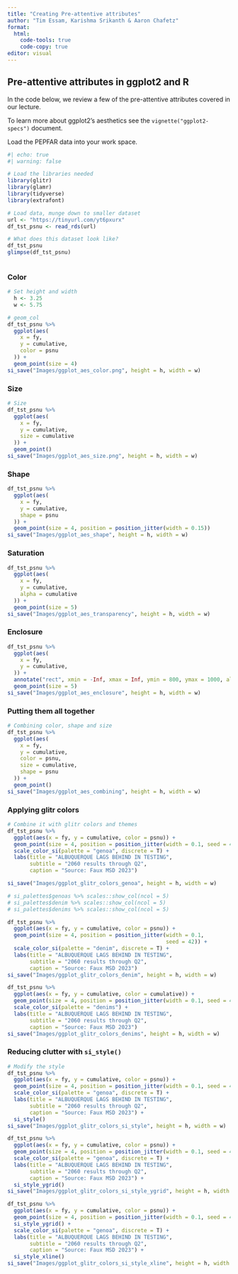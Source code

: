 ```yaml
---
title: "Creating Pre-attentive attributes"
author: "Tim Essam, Karishma Srikanth & Aaron Chafetz"
format: 
  html:
    code-tools: true
    code-copy: true
editor: visual
---
```


## Pre-attentive attributes in ggplot2 and R

In the code below, we review a few of the pre-attentive attributes covered in our lecture.

To learn more about ggplot2's aesthetics see the `vignette("ggplot2-specs")` document.

Load the PEPFAR data into your work space.

```r
#| echo: true
#| warning: false

# Load the libraries needed
library(glitr)
library(glamr)
library(tidyverse)
library(extrafont)

# Load data, munge down to smaller dataset
url <- "https://tinyurl.com/yt6pxurx"
df_tst_psnu <- read_rds(url)

# What does this dataset look like?
df_tst_psnu
glimpse(df_tst_psnu)
  
```

### Color

```r

# Set height and width
  h <- 3.25
  w <- 5.75

# geom_col
df_tst_psnu %>%
  ggplot(aes(
    x = fy,
    y = cumulative,
    color = psnu
  )) +
  geom_point(size = 4)
si_save("Images/ggplot_aes_color.png", height = h, width = w)
```

### Size

```r
# Size
df_tst_psnu %>%
  ggplot(aes(
    x = fy,
    y = cumulative,
    size = cumulative
  )) +
  geom_point()
si_save("Images/ggplot_aes_size.png", height = h, width = w)
```

### Shape

```r
df_tst_psnu %>%
  ggplot(aes(
    x = fy,
    y = cumulative,
    shape = psnu
  )) +
  geom_point(size = 4, position = position_jitter(width = 0.15))
si_save("Images/ggplot_aes_shape", height = h, width = w)
```

### Saturation

```r
df_tst_psnu %>%
  ggplot(aes(
    x = fy,
    y = cumulative,
    alpha = cumulative
  )) +
  geom_point(size = 5)
si_save("Images/ggplot_aes_transparency", height = h, width = w)
```

### Enclosure

```r
df_tst_psnu %>%
  ggplot(aes(
    x = fy,
    y = cumulative,
  )) +
  annotate("rect", xmin = -Inf, xmax = Inf, ymin = 800, ymax = 1000, alpha = .15) +
  geom_point(size = 5) 
si_save("Images/ggplot_aes_enclosure", height = h, width = w)
```

### Putting them all together

```r
# Combining color, shape and size
df_tst_psnu %>%
  ggplot(aes(
    x = fy,
    y = cumulative,
    color = psnu,
    size = cumulative,
    shape = psnu
  )) +
  geom_point()
si_save("Images/ggplot_aes_combining", height = h, width = w)
```

### Applying glitr colors

```r
# Combine it with glitr colors and themes
df_tst_psnu %>%
  ggplot(aes(x = fy, y = cumulative, color = psnu)) +
  geom_point(size = 4, position = position_jitter(width = 0.1, seed = 42)) + 
  scale_color_si(palette = "genoa", discrete = T) +
  labs(title = "ALBUQUERQUE LAGS BEHIND IN TESTING",
       subtitle = "2060 results through Q2",
       caption = "Source: Faux MSD 2023")

si_save("Images/ggplot_glitr_colors_genoa", height = h, width = w)

# si_palettes$genoas %>% scales::show_col(ncol = 5)
# si_palettes$denim %>% scales::show_col(ncol = 5)
# si_palettes$denims %>% scales::show_col(ncol = 5)
```

```r
df_tst_psnu %>%
  ggplot(aes(x = fy, y = cumulative, color = psnu)) +
  geom_point(size = 4, position = position_jitter(width = 0.1,
                                                  seed = 42)) + 
  scale_color_si(palette = "denim", discrete = T) +
  labs(title = "ALBUQUERQUE LAGS BEHIND IN TESTING",
       subtitle = "2060 results through Q2",
       caption = "Source: Faux MSD 2023")
si_save("Images/ggplot_glitr_colors_denim", height = h, width = w)
```

```r
df_tst_psnu %>%
  ggplot(aes(x = fy, y = cumulative, color = cumulative)) +
  geom_point(size = 4, position = position_jitter(width = 0.1, seed = 42)) + 
  scale_color_si(palette = "denims") +
  labs(title = "ALBUQUERQUE LAGS BEHIND IN TESTING",
       subtitle = "2060 results through Q2",
       caption = "Source: Faux MSD 2023")
si_save("Images/ggplot_glitr_colors_denims", height = h, width = w)
```

### Reducing clutter with `si_style()`

```r
# Modify the style
df_tst_psnu %>%
  ggplot(aes(x = fy, y = cumulative, color = psnu)) +
  geom_point(size = 4, position = position_jitter(width = 0.1, seed = 42)) + 
  scale_color_si(palette = "genoa", discrete = T) +
  labs(title = "ALBUQUERQUE LAGS BEHIND IN TESTING",
       subtitle = "2060 results through Q2",
       caption = "Source: Faux MSD 2023") +
  si_style()
si_save("Images/ggplot_glitr_colors_si_style", height = h, width = w)
```

```r
df_tst_psnu %>%
  ggplot(aes(x = fy, y = cumulative, color = psnu)) +
  geom_point(size = 4, position = position_jitter(width = 0.1, seed = 42)) + 
  scale_color_si(palette = "genoa", discrete = T) +
  labs(title = "ALBUQUERQUE LAGS BEHIND IN TESTING",
       subtitle = "2060 results through Q2",
       caption = "Source: Faux MSD 2023") +
  si_style_ygrid() 
si_save("Images/ggplot_glitr_colors_si_style_ygrid", height = h, width = w)
```

```r
df_tst_psnu %>%
  ggplot(aes(x = fy, y = cumulative, color = psnu)) +
  geom_point(size = 4, position = position_jitter(width = 0.1, seed = 42)) + 
  si_style_ygrid() +
  scale_color_si(palette = "genoa", discrete = T) +
  labs(title = "ALBUQUERQUE LAGS BEHIND IN TESTING",
       subtitle = "2060 results through Q2",
       caption = "Source: Faux MSD 2023") +
  si_style_xline()
si_save("Images/ggplot_glitr_colors_si_style_xline", height = h, width = w)
```
